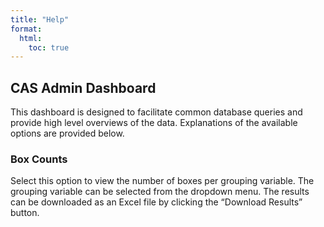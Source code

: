 ```yaml
---
title: "Help"
format: 
  html:
    toc: true
---
```


## CAS Admin Dashboard

This dashboard is designed to facilitate common database queries and provide high level overviews of the data. Explanations of the available options are provided below.

### Box Counts

Select this option to view the number of boxes per grouping variable. The grouping variable can be selected from the dropdown menu. The results can be downloaded as an Excel file by clicking the "Download Results" button.


